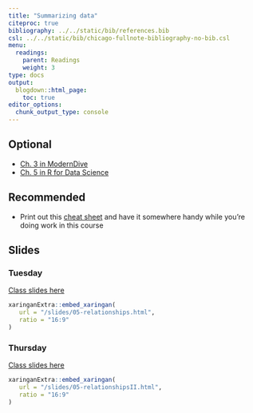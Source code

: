 ```yaml
---
title: "Summarizing data"
citeproc: true
bibliography: ../../static/bib/references.bib
csl: ../../static/bib/chicago-fullnote-bibliography-no-bib.csl
menu: 
  readings:
    parent: Readings
    weight: 3
type: docs
output:
  blogdown::html_page:
    toc: true
editor_options: 
  chunk_output_type: console
---
```



## Optional

- <i class="fas fa-book"></i> [Ch. 3 in ModernDive](https://moderndive.com/)
- <i class="fas fa-book"></i> [Ch. 5 in R for Data Science](https://r4ds.had.co.nz/transform.html)


## Recommended

- Print out this [cheat sheet](https://github.com/rstudio/cheatsheets/blob/master/data-transformation.pdf) and have it somewhere handy while you're doing work in this course


## Slides

### Tuesday

[Class slides here](/slides/05-relationships.html)


```r
xaringanExtra::embed_xaringan(
   url = "/slides/05-relationships.html",
   ratio = "16:9"
)
```


### Thursday

[Class slides here](/slides/05-relationshipsII.html)


```r
xaringanExtra::embed_xaringan(
   url = "/slides/05-relationshipsII.html",
   ratio = "16:9"
)
```